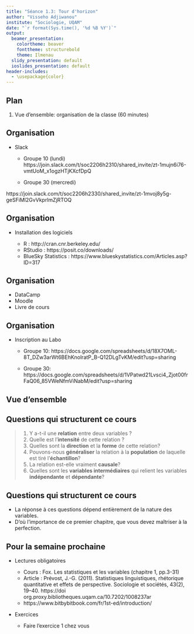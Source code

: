 ```yaml
---
title: "Séance 1.3: Tour d'horizon"
author: "Visseho Adjiwanou"
institute: "Sociologie, UQAM"
date: "`r format(Sys.time(), '%d %B %Y')`"
output:
  beamer_presentation:
    colortheme: beaver
    fonttheme: structurebold
    theme: Ilmenau
  slidy_presentation: default
  ioslides_presentation: default
header-includes:
  - \usepackage{color}
---
```


## Plan

1. Vue d'ensemble: organisation de la classe (60 minutes)


## Organisation

- Slack
    - Groupe 10 (lundi)
https://join.slack.com/t/soc2206h2310/shared_invite/zt-1mujn6i76-vmtUoM_x1ogzHTjKXcfDpQ

    - Groupe 30 (mercredi)

https://join.slack.com/t/soc2206h2330/shared_invite/zt-1mvoj8y5g-geSFiMl2GvVkprlmZjRTOQ


## Organisation

- Installation des logiciels

    - R : http://cran.cnr.berkeley.edu/
    - RStudio : https://posit.co/downloads/
    - BlueSky Statistics : https://www.blueskystatistics.com/Articles.asp?ID=317

## Organisation

- DataCamp
- Moodle
- Livre de cours

## Organisation

- Inscription au Labo

    - Groupe 10: https://docs.google.com/spreadsheets/d/18X7OML-8T_DZw3arWt6BEhKnolratP_B-Q12DLgTvKM/edit?usp=sharing
    
    - Groupe 30: https://docs.google.com/spreadsheets/d/1VPatwd21Lvsci4_Zjot00frFaQ06_85VWeNfmViNabM/edit?usp=sharing

Vue d'ensemble
----------------------------

## Questions qui structurent ce cours

> 1. Y a-t-il une **relation** entre deux variables ?
> 2. Quelle est l'**intensité** de cette relation ?
> 3. Quelles sont la **direction** et la **forme** de cette relation?
> 4. Pouvons-nous **généraliser** la relation à la **population** de laquelle est tiré l'**échantillon**?
> 5. La relation est-elle vraiment **causale**?
> 6. Quelles sont les **variables intermédiaires** qui relient les variables **indépendante** et **dépendante**?

## Questions qui structurent ce cours

- La réponse à ces questions dépend entièrement de la nature des variables.
- D'où l'importance de ce premier chapitre, que vous devez maîtriser à la perfection.

## Pour la semaine prochaine

- Lectures obligatoires

    - Cours : Fox. Les statistiques et les variables (chapitre 1, pp.3-31)
    - Article : Prévost, J.-G. (2011). Statistiques linguistiques, rhétorique quantitative et effets de perspective. Sociologie et sociétés, 43(2), 19–40. https://doi org.proxy.bibliotheques.uqam.ca/10.7202/1008237ar
    -	https://www.bitbybitbook.com/fr/1st-ed/introduction/
    
- Exercices 

    - Faire l'exercice 1 chez vous